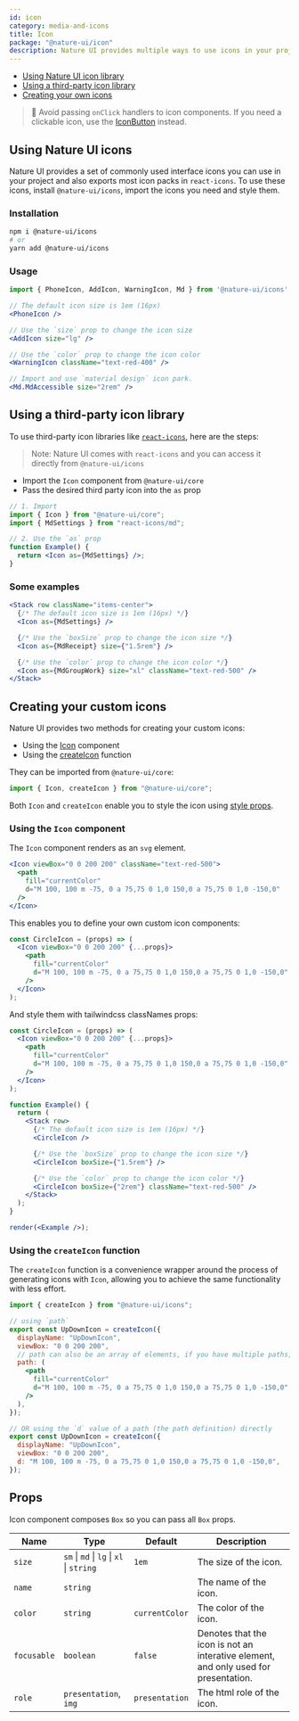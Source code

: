 ```yaml
---
id: icon
category: media-and-icons
title: Icon
package: "@nature-ui/icon"
description: Nature UI provides multiple ways to use icons in your project
---
```


- [Using Nature UI icon library](#using-nature-ui-icons)
- [Using a third-party icon library](#using-a-third-party-icon-library)
- [Creating your own icons](#creating-your-custom-icons)

> 🚨 Avoid passing `onClick` handlers to icon components. If you need a
> clickable icon, use the [IconButton](/docs/form/icon-button) instead.

## Using Nature UI icons

Nature UI provides a set of commonly used interface icons you can use in your
project and also exports most icon packs in `react-icons`. To use these icons,
install `@nature-ui/icons`, import the icons you need and style them.

### Installation

```bash
npm i @nature-ui/icons
# or
yarn add @nature-ui/icons
```

### Usage

```jsx live=false
import { PhoneIcon, AddIcon, WarningIcon, Md } from '@nature-ui/icons'

// The default icon size is 1em (16px)
<PhoneIcon />

// Use the `size` prop to change the icon size
<AddIcon size="lg" />

// Use the `color` prop to change the icon color
<WarningIcon className="text-red-400" />

// Import and use `material design` icon park.
<Md.MdAccessible size="2rem" />
```

## Using a third-party icon library

To use third-party icon libraries like
[`react-icons`](https://react-icons.github.io/react-icons/), here are the steps:

> Note: Nature UI comes with `react-icons` and you can access it directly from
> `@nature-ui/icons`

- Import the `Icon` component from `@nature-ui/core`
- Pass the desired third party icon into the `as` prop

```jsx live=false
// 1. Import
import { Icon } from "@nature-ui/core";
import { MdSettings } from "react-icons/md";

// 2. Use the `as` prop
function Example() {
  return <Icon as={MdSettings} />;
}
```

### Some examples

```jsx
<Stack row className="items-center">
  {/* The default icon size is 1em (16px) */}
  <Icon as={MdSettings} />

  {/* Use the `boxSize` prop to change the icon size */}
  <Icon as={MdReceipt} size={"1.5rem"} />

  {/* Use the `color` prop to change the icon color */}
  <Icon as={MdGroupWork} size="xl" className="text-red-500" />
</Stack>
```

## Creating your custom icons

Nature UI provides two methods for creating your custom icons:

- Using the [Icon](#using-the-icon-component) component
- Using the [createIcon](#using-the-createicon-function) function

They can be imported from `@nature-ui/core`:

```jsx live=false
import { Icon, createIcon } from "@nature-ui/core";
```

Both `Icon` and `createIcon` enable you to style the icon using
[style props](/docs/features/style-props).

### Using the `Icon` component

The `Icon` component renders as an `svg` element.

```jsx
<Icon viewBox="0 0 200 200" className="text-red-500">
  <path
    fill="currentColor"
    d="M 100, 100 m -75, 0 a 75,75 0 1,0 150,0 a 75,75 0 1,0 -150,0"
  />
</Icon>
```

This enables you to define your own custom icon components:

```jsx live=false
const CircleIcon = (props) => (
  <Icon viewBox="0 0 200 200" {...props}>
    <path
      fill="currentColor"
      d="M 100, 100 m -75, 0 a 75,75 0 1,0 150,0 a 75,75 0 1,0 -150,0"
    />
  </Icon>
);
```

And style them with tailwindcss classNames props:

```jsx manual=true
const CircleIcon = (props) => (
  <Icon viewBox="0 0 200 200" {...props}>
    <path
      fill="currentColor"
      d="M 100, 100 m -75, 0 a 75,75 0 1,0 150,0 a 75,75 0 1,0 -150,0"
    />
  </Icon>
);

function Example() {
  return (
    <Stack row>
      {/* The default icon size is 1em (16px) */}
      <CircleIcon />

      {/* Use the `boxSize` prop to change the icon size */}
      <CircleIcon boxSize={"1.5rem"} />

      {/* Use the `color` prop to change the icon color */}
      <CircleIcon boxSize={"2rem"} className="text-red-500" />
    </Stack>
  );
}

render(<Example />);
```

### Using the `createIcon` function

The `createIcon` function is a convenience wrapper around the process of
generating icons with `Icon`, allowing you to achieve the same functionality
with less effort.

```jsx live=false
import { createIcon } from "@nature-ui/icons";

// using `path`
export const UpDownIcon = createIcon({
  displayName: "UpDownIcon",
  viewBox: "0 0 200 200",
  // path can also be an array of elements, if you have multiple paths, lines, shapes, etc.
  path: (
    <path
      fill="currentColor"
      d="M 100, 100 m -75, 0 a 75,75 0 1,0 150,0 a 75,75 0 1,0 -150,0"
    />
  ),
});

// OR using the `d` value of a path (the path definition) directly
export const UpDownIcon = createIcon({
  displayName: "UpDownIcon",
  viewBox: "0 0 200 200",
  d: "M 100, 100 m -75, 0 a 75,75 0 1,0 150,0 a 75,75 0 1,0 -150,0",
});
```

## Props

Icon component composes `Box` so you can pass all `Box` props.

| Name        | Type                                     | Default        | Description                                                                         |
| ----------- | ---------------------------------------- | -------------- | ----------------------------------------------------------------------------------- |
| `size`      | `sm` \| `md` \| `lg` \| `xl` \| `string` | `1em`          | The size of the icon.                                                               |
| `name`      | `string`                                 |                | The name of the icon.                                                               |
| `color`     | `string`                                 | `currentColor` | The color of the icon.                                                              |
| `focusable` | `boolean`                                | `false`        | Denotes that the icon is not an interative element, and only used for presentation. |
| `role`      | `presentation`, `img`                    | `presentation` | The html role of the icon.                                                          |

